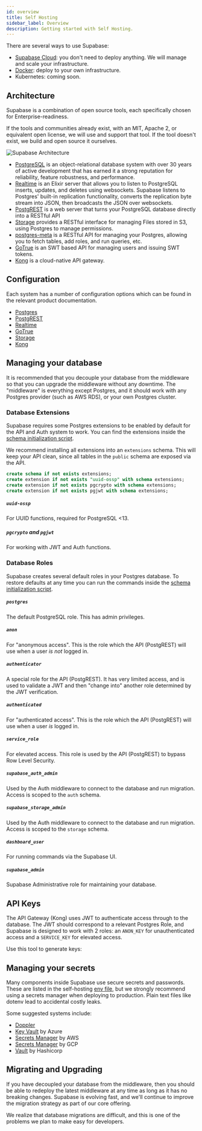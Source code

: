 ```yaml
---
id: overview
title: Self Hosting
sidebar_label: Overview
description: Getting started with Self Hosting.
---
```



There are several ways to use Supabase:

- [Supabase Cloud](https://app.supabase.io): you don't need to deploy anything. We will manage and scale your infrastructure. 
- [Docker](/docs/guides/hosting/docker): deploy to your own infrastructure.
- Kubernetes: coming soon.

## Architecture

Supabase is a combination of open source tools, each specifically chosen for Enterprise-readiness. 

If the tools and communities already exist, with an MIT, Apache 2, or equivalent open license, we will use and support that tool. 
If the tool doesn't exist, we build and open source it ourselves. 

![Supabase Architecture](/img/supabase-architecture.png)


- [PostgreSQL](https://www.postgresql.org/) is an object-relational database system with over 30 years of active development that has earned it a strong reputation for reliability, feature robustness, and performance.
- [Realtime](https://github.com/supabase/realtime) is an Elixir server that allows you to listen to PostgreSQL inserts, updates, and deletes using websockets. Supabase listens to Postgres' built-in replication functionality, converts the replication byte stream into JSON, then broadcasts the JSON over websockets.
- [PostgREST](http://postgrest.org/) is a web server that turns your PostgreSQL database directly into a RESTful API
- [Storage](https://github.com/supabase/storage-api) provides a RESTful interface for managing Files stored in S3, using Postgres to manage permissions.
- [postgres-meta](https://github.com/supabase/postgres-meta) is a RESTful API for managing your Postgres, allowing you to fetch tables, add roles, and run queries, etc.
- [GoTrue](https://github.com/netlify/gotrue) is an SWT based API for managing users and issuing SWT tokens.
- [Kong](https://github.com/Kong/kong) is a cloud-native API gateway.


## Configuration

Each system has a number of configuration options which can be found in the relevant product documentation.

- [Postgres](https://hub.docker.com/_/postgres/)
- [PostgREST](https://postgrest.org/en/stable/configuration.html)
- [Realtime](https://github.com/supabase/realtime#server-set-up)
- [GoTrue](https://github.com/supabase/gotrue)
- [Storage](https://github.com/supabase/storage-api)
- [Kong](https://docs.konghq.com/install/docker/)

## Managing your database

It is recommended that you decouple your database from the middleware so that you can upgrade the middleware without any downtime.
The "middleware" is everything except Postgres, and it should work with any Postgres provider (such as AWS RDS), or your own Postgres cluster.

### Database Extensions

Supabase requires some Postgres extensions to be enabled by default for the API and Auth system to work. You can find the extensions inside the 
[schema initialization script](https://github.com/supabase/supabase/blob/master/docker/volumes/db/init/00-initial-schema.sql).


We recommend installing all extensions into an `extensions` schema. This will keep your API clean, 
since all tables in the `public` schema are exposed via the API.

```sql
create schema if not exists extensions;
create extension if not exists "uuid-ossp" with schema extensions;
create extension if not exists pgcrypto with schema extensions;
create extension if not exists pgjwt with schema extensions;
```

##### `uuid-ossp`

For UUID functions, required for PostgreSQL <13.


##### `pgcrypto` and `pgjwt`


For working with JWT and Auth functions.

### Database Roles

Supabase creates several default roles in your Postgres database. To restore defaults at any time you can run the commands inside the 
[schema initialization script](https://github.com/supabase/supabase/blob/master/docker/volumes/db/init/00-initial-schema.sql).

##### `postgres`

The default PostgreSQL role. This has admin privileges.  

##### `anon`

For "anonymous access". This is the role which the API (PostgREST) will use when a user _is not_ logged in.

##### `authenticator`

A special role for the API (PostgREST). It has very limited access, and is used to validate a JWT and then 
"change into" another role determined by the JWT verification.

##### `authenticated`

For "authenticated access". This is the role which the API (PostgREST) will use when a user _is_ logged in.

##### `service_role`

For elevated access. This role is used by the API (PostgREST) to bypass Row Level Security.

##### `supabase_auth_admin`

Used by the Auth middleware to connect to the database and run migration. Access is scoped to the `auth` schema.

##### `supabase_storage_admin`

Used by the Auth middleware to connect to the database and run migration. Access is scoped to the `storage` schema.

##### `dashboard_user`

For running commands via the Supabase UI.

##### `supabase_admin`

Supabase Administrative role for maintaining your database. 

## API Keys 

The API Gateway (Kong) uses JWT to authenticate access through to the database. The JWT should correspond to a relevant Postgres Role, 
and Supabase is designed to work with 2 roles: an `ANON_KEY` for unauthenticated access and a `SERVICE_KEY` for elevated access.

Use this tool to generate keys:

<JwtGenerator />

## Managing your secrets 

Many components inside Supabase use secure secrets and passwords. These are listed in the self-hosting
[env file](https://github.com/supabase/supabase/blob/master/docker/.env.example), but we strongly recommend using a 
secrets manager when deploying to production. Plain text files like dotenv lead to accidental costly leaks. 

Some suggested systems include:

- [Doppler](https://www.doppler.com/)
- [Key Vault](https://docs.microsoft.com/en-us/azure/key-vault/general/overview) by Azure
- [Secrets Manager](https://aws.amazon.com/secrets-manager/) by AWS
- [Secrets Manager](https://cloud.google.com/secret-manager) by GCP
- [Vault](https://www.hashicorp.com/products/vault) by Hashicorp

## Migrating and Upgrading

If you have decoupled your database from the middleware, then you should be able to redeploy the latest middleware at any time as long as it has no breaking changes.
Supabase is evolving fast, and we'll continue to improve the migration strategy as part of our core offering.

We realize that database migrations are difficult, and this is one of the problems we plan to make easy for developers.
